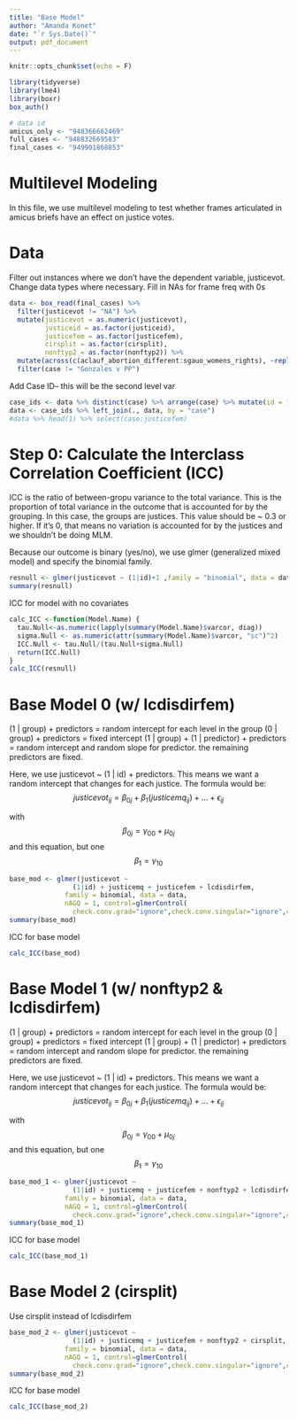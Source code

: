 ```yaml
---
title: "Base Model"
author: "Amanda Konet"
date: "`r Sys.Date()`"
output: pdf_document
---
```


```r
knitr::opts_chunk$set(echo = F)

library(tidyverse)
library(lme4)
library(boxr)
box_auth()

# data id
amicus_only <- "948366662469"
full_cases <- "948832669583"
final_cases <- "949901868853"
```

# Multilevel Modeling

In this file, we use multilevel modeling to test whether frames articulated in amicus briefs have an effect on justice votes.

# Data

Filter out instances where we don't have the dependent variable, justicevot. Change data types where necessary. Fill in NAs for frame freq with 0s

```r
data <- box_read(final_cases) %>% 
  filter(justicevot != "NA") %>% 
  mutate(justicevot = as.numeric(justicevot),
         justiceid = as.factor(justiceid),
         justicefem = as.factor(justicefem),
         cirsplit = as.factor(cirsplit),
         nonftyp2 = as.factor(nonftyp2)) %>% 
  mutate(across(c(aclauf_abortion_different:sgauo_womens_rights), ~replace_na(.x, 0))) %>% 
  filter(case != "Gonzales v PP")
```

Add Case ID-- this will be the second level var

```r
case_ids <- data %>% distinct(case) %>% arrange(case) %>% mutate(id = 1:n())
data <- case_ids %>% left_join(., data, by = "case")
#data %>% head(1) %>% select(case:justicefem)
```


# Step 0: Calculate the Interclass Correlation Coefficient (ICC)

ICC is the ratio of between-gropu variance to the total variance. This is the proportion of total variance in the outcome that is accounted for by the grouping. In this case, the groups are justices. This value should be ~ 0.3 or higher. If it's 0, that means no variation is accounted for by the justices and we shouldn't be doing MLM. 

Because our outcome is binary (yes/no), we use glmer (generalized mixed model) and specify the binomial family. 

```r
resnull <- glmer(justicevot ~ (1|id)+1 ,family = "binomial", data = data)  
summary(resnull)
```
ICC for model with no covariates

```r
calc_ICC <-function(Model.Name) {
  tau.Null<-as.numeric(lapply(summary(Model.Name)$varcor, diag))
  sigma.Null <- as.numeric(attr(summary(Model.Name)$varcor, "sc")^2)
  ICC.Null <- tau.Null/(tau.Null+sigma.Null)
  return(ICC.Null)
} 
calc_ICC(resnull)
```

# Base Model 0 (w/ lcdisdirfem)

(1 | group) + predictors = random intercept for each level in the group
(0 | group) + predictors = fixed intercept 
(1 | group) + (1 | predictor) + predictors = random intercept and random slope for predictor. the remaining predictors are fixed.

Here, we use justicevot ~ (1 | id) + predictors. This means we want a random intercept that changes for each justice. The formula would be: $$justicevot_{ij} = \beta_{0j} + \beta_1(justicemq_{ij}) +...+\epsilon_{ij}$$ 

with $$\beta_{0j} = \gamma_{00} + \mu_{0j}$$
and this equation, but one $$\beta_1 = \gamma_{10}$$

```r
base_mod <- glmer(justicevot ~
                (1|id) + justicemq + justicefem + lcdisdirfem,
              family = binomial, data = data,  
              nAGQ = 1, control=glmerControl(
                check.conv.grad="ignore",check.conv.singular="ignore",check.conv.hess="ignore"))
summary(base_mod)
```

ICC for base model

```r
calc_ICC(base_mod)
```


# Base Model 1 (w/ nonftyp2 & lcdisdirfem)

(1 | group) + predictors = random intercept for each level in the group
(0 | group) + predictors = fixed intercept 
(1 | group) + (1 | predictor) + predictors = random intercept and random slope for predictor. the remaining predictors are fixed.

Here, we use justicevot ~ (1 | id) + predictors. This means we want a random intercept that changes for each justice. The formula would be: $$justicevot_{ij} = \beta_{0j} + \beta_1(justicemq_{ij}) +...+\epsilon_{ij}$$ 

with $$\beta_{0j} = \gamma_{00} + \mu_{0j}$$
and this equation, but one $$\beta_1 = \gamma_{10}$$

```r
base_mod_1 <- glmer(justicevot ~
                (1|id) + justicemq + justicefem + nonftyp2 + lcdisdirfem,
              family = binomial, data = data,  
              nAGQ = 1, control=glmerControl(
                check.conv.grad="ignore",check.conv.singular="ignore",check.conv.hess="ignore"))
summary(base_mod_1)
```

ICC for base model

```r
calc_ICC(base_mod_1)
```


# Base Model 2 (cirsplit)

Use cirsplit instead of lcdisdirfem

```r
base_mod_2 <- glmer(justicevot ~
                (1|id) + justicemq + justicefem + nonftyp2 + cirsplit,
              family = binomial, data = data,  
              nAGQ = 1, control=glmerControl(
                check.conv.grad="ignore",check.conv.singular="ignore",check.conv.hess="ignore"))
summary(base_mod_2)
```

ICC for base model

```r
calc_ICC(base_mod_2)
```